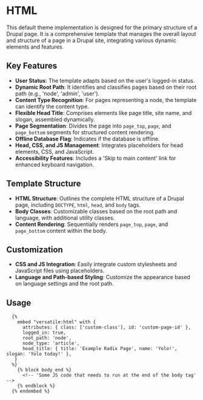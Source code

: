# HTML

This default theme implementation is designed for the primary structure of a Drupal page. It is a comprehensive template that manages the overall layout and structure of a page in a Drupal site, integrating various dynamic elements and features.

## Key Features

- **User Status**: The template adapts based on the user's logged-in status.
- **Dynamic Root Path**: It identifies and classifies pages based on their root path (e.g., 'node', 'admin', 'user').
- **Content Type Recognition**: For pages representing a node, the template can identify the content type.
- **Flexible Head Title**: Comprises elements like page title, site name, and slogan, assembled dynamically.
- **Page Segmentation**: Divides the page into `page_top`, `page`, and `page_bottom` segments for structured content rendering.
- **Offline Database Flag**: Indicates if the database is offline.
- **Head, CSS, and JS Management**: Integrates placeholders for head elements, CSS, and JavaScript.
- **Accessibility Features**: Includes a 'Skip to main content' link for enhanced keyboard navigation.

## Template Structure

- **HTML Structure**: Outlines the complete HTML structure of a Drupal page, including `DOCTYPE`, `html`, `head`, and `body` tags.
- **Body Classes**: Customizable classes based on the root path and language, with additional utility classes.
- **Content Rendering**: Sequentially renders `page_top`, `page`, and `page_bottom` content within the body.

## Customization

- **CSS and JS Integration**: Easily integrate custom stylesheets and JavaScript files using placeholders.
- **Language and Path-based Styling**: Customize the appearance based on language settings and the root path.

## Usage

```twig
  {%
    embed "versatile:html" with {
      attributes: { class: ['custom-class'], id: 'custom-page-id' },
      logged_in: true,
      root_path: 'node',
      node_type: 'article',
      head_title: { title: 'Example Radix Page', name: 'Yolo!', slogan: 'Yolo today!' },
   }
  %}
    {% block body_end %}
      <!-- 'Some JS code that needs to run at the end of the body tag' -->
    {% endblock %}
  {% endembed %}
```
